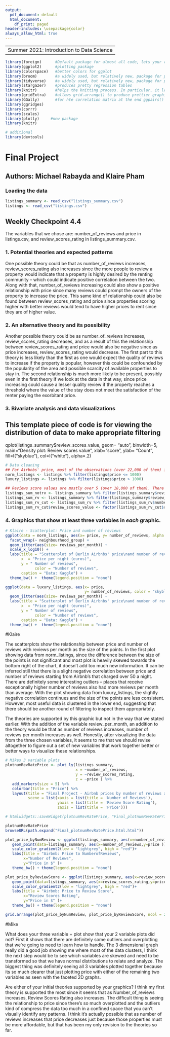 ```yaml
---
output:
  pdf_document: default
  html_document:
    df_print: paged
header-includes: \usepackage{color}
always_allow_html: true
---
```

----
 Summer 2021: Introduction to Data Science
---

```r
library(foreign)      #Default package for almost all code, lets your read files into R
library(ggplot2)      #plotting package
library(colorspace)   #better colors for ggplot
library(broom)        #a widely used, but relatively new, package for producing tidier data and tidier output; part of tidyverse
library(tidyverse)    #a widely used, but relatively new, package for producing tidier data and tidier output
library(stargazer)    #produces pretty regression tables
library(knitr)        #helps the knitting process. In particular, it lets the include_graphics command run
library(gridExtra)    #allows grid.arrange() to produce prettier graphics
library(GGally)       #for hte correlation matrix at the end ggpairs()
library(ggridges)
library(corrr)
library(scales)
library(plotly)     #new package
library(knitr)

# additional 
library(devtools)
```

# Final Project

## Authors: Michael Rabayda and Klaire Pham

### Loading the data

```r
listings_summary <- read_csv("listings_summary.csv")
listings <- read_csv("listings.csv")
```

## Weekly Checkpoint 4.4

The variables that we chose are: number_of_reviews and price in listings.csv, and review_scores_rating in listings_summary.csv.

### 1. Potential theories and expected patterns
One possible theory could be that as number_of_reviews increases, review_scores_rating also increases since the more people to review a property would indicate that a property is highly desired by the renting community -- which could indicate positive correlation between the two.  Along with that, number_of_reviews increasing could also show a positive relationship with price since many reviews could prompt the owners of the property to increase the price. This same kind of relationship could also be found between review_scores_rating and price since properties scoring higher with better reviews would tend to have higher prices to rent since they are of higher value.

### 2. An alternative theory and its possibility
Another possible theory could be as number_of_reviews increases, review_scores_rating decreases, and as a result of this the relationship between review_scores_rating and price would also be negative since as price increases, review_scores_rating would decrease. The first part to this theory is less likely than the first as one would expect the quality of reviews to increase if the property is popular, however this could be confounded by the popularity of the area and possible scarcity of available properties to stay in. The second relationship is much more likely to be present, possibly even in the first theory if we look at the data in that way, since price increasing could cause a lesser quality review if the property reaches a threshold where the value of the stay does not meet the satisfaction of the renter paying the exorbitant price.  

### 3. Bivariate analysis and data visualizations 

## This template piece of code is for viewing the distribution of data to make appropriate filtering
qplot(listings_summary$review_scores_value, 
      geom= "auto",
      binwidth=5,  
      main="Density plot: Review scores value", 
      xlab="score", 
      ylab= "Count",
      fill=I("skyblue"),
      col=I("white"),
      alpha=.2)

```r
# Data cleaning
## For Airbnbs' price, most of the observations (over 22,000 of them) is priced under 350 euros per night. Thus, it is needed to separate the data frame into usable observations and the outliers.
norm_listings <- listings %>% filter(listings$price <= 1000)
luxury_listings <- listings %>% filter(listings$price > 1000)

## Reviews score values are mostly over 5 (over 18,000 of them). There are only 61 observations of reviews_rating_value under 5. Thus, I also separated them. Furthermore, I separate the usable data frame into one with number_of_reviews under 300 as well for the same reasons.
listings_sum_notrv <- listings_summary %>% filter(listings_summary$review_scores_value < 5)
listings_sum_rv <- listings_summary %>% filter(listings_summary$review_scores_value >= 5)
listings_sum_rv_cut <- listings_sum_rv %>% filter(listings_sum_rv$number_of_reviews < 1000)
listings_sum_rv_cut$review_scores_value <- factor(listings_sum_rv_cut$review_scores_value)
```

### 4. Graphics that show at least three variables in *each* graphic.

```r
# Klaire - Scatterplot: Price and number of reviews 
ggplot(data = norm_listings, aes(x= price, y= number_of_reviews, alpha = .1)) +
  facet_wrap(~ neighbourhood_group) + 
  geom_jitter(aes(size= reviews_per_month)) + 
  scale_x_log10() +
  labs(title = "Scatterplot of Berlin Airbnbs' price\nand number of reviews", 
       x  = "Price per night (euros)", 
       y = " Number of reviews",
             color = "Number of reviews",
       caption = "Data: Kaggle") +
  theme_bw() +  theme(legend.position = "none")

ggplot(data = luxury_listings, aes(x= price, 
                                   y= number_of_reviews, color = "skyblue", alpha = .1)) +
  geom_jitter(aes(size= reviews_per_month)) + 
  labs(title = "Scatterplot of Berlin Airbnbs' price\nand number of reviews", 
       x  = "Price per night (euros)", 
       y = " Number of reviews",
             color = "Number of reviews",
       caption = "Data: Kaggle") +
  theme_bw() +  theme(legend.position = "none")
```

#Klaire 

The scatterplots show the relationship between price and number of reviews with reviews per month as the size of the points. In the first plot showing data from norm_listings, since the difference between the size of the points is not significant and most plot is heavily skewed towards the bottom right of the chart, it doesn't add too much new information. It can be inferred still that there is a slight negative correlation between price and number of reviews starting from Airbnb's that charged over 50 a night. There are definitely some interesting outliers -- places that receive exceptionally higher number of reviews also had more reviews per month than average. With the plot showing data from luxury_listings, the slightly negative correlation continues and the size of the points are less consistent. However, most useful data is clustered in the lower end, suggesting that there should be another round of filtering to inspect them appropriately. 

The theories are supported by this graphic but not in the way that we stated earlier. With the addition of the variable review_per_month, an addition to the theory would be that as number of reviews increases, number of reviews per month increases as well. Honestly, after visualizing the data from the three chosen variables, it seems to me that we should revise altogether to figure out a set of new variables that work together better or better ways to visualize these relationships.

```r
# Mikes 3 variable plots
plotnumRevRatePrice <- plot_ly(listings_summary, 
                               x = ~number_of_reviews, 
                               y = ~review_scores_rating,
                               z = ~price ) %>%
   add_markers(size = 5) %>% 
   colorbar(title = "Price") %>%
   layout(title = "Final Project - Airbnb prices by number of reviews and review rating score.",
          scene = list(xaxis = list(title = 'Number of Reviews'),
                       yaxis = list(title = 'Review Score Rating'),
                       zaxis = list(title = 'Price')))

# htmlwidgets::saveWidget(plotnumRevRatePrice, "Final_plotnumRevRatePrice.html")  #save the interactive images as a .html file

plotnumRevRatePrice
browseURL(path.expand("Final_plotnumRevRatePrice.html.html"))

plot_price_byNumReview <- ggplot(listings_summary, aes(x=number_of_reviews, y=price)) +
   geom_point(data=listings_summary, aes(x=number_of_reviews,y=price ))+
   scale_color_gradient2(low = "lightgrey", high = "red")+
   labs(title = "Airbnb: Price to NumberofReviews",
        x="Number of Reviews", 
        y="Price in $" )+
   theme_bw() + theme(legend.position = "none")

plot_price_byReviewScore <- ggplot(listings_summary, aes(x=review_scores_rating, y=price))+
   geom_point(data=listings_summary, aes(x=review_scores_rating,y=price ))+
   scale_color_gradient2(low = "lightgrey", high = "red")+
   labs(title = "Airbnb: Price to Review Score",
        x="Review Scores Rating", 
        y="Price in $" )+
   theme_bw() + theme(legend.position = "none")

grid.arrange(plot_price_byNumReview, plot_price_byReviewScore, ncol = 2)
```

#Mike

What does your three variable + plot show that your 2 variable plots did not?
First it shows that there are definitely some outliers and overplotting that we’re going to need to learn how to handle. The 3 dimensional graph really did a good job showing me where most of the data clusters, I think the next step would be to see which variables are skewed and need to be transformed so that we have normal distributions to relate and analyze.  The biggest thing was definitely seeing all 3 variables plotted together because its so much clearer that just plotting price with either of the remaining two variables as seen with the faceted 2D graphs. 

Are either of your initial theories supported by your graphics?
I think my first theory is supported the most since it seems that as Number_of_reviews increases, Review Scores Rating also increases.  The difficult thing is seeing the relationship to price since there's so much overplotted and the outliers kind of compress the data too much in a confined space that you can’t visually identify any patterns.  I think it’s actually possible that as number of reviews increases that price decreases just because those properties must be more affordable, but that has been my only revision to the theories so far.  
